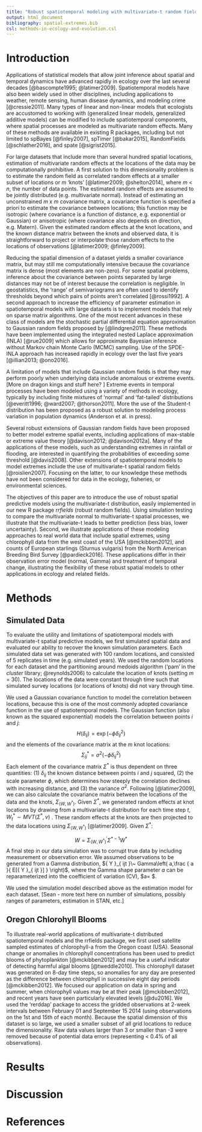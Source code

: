 ```yaml
---
title: "Robust spatiotemporal modeling with multivariate-t random fields"
output: html_document
bibliography: spatial-extremes.bib
csl: methods-in-ecology-and-evolution.csl
---
```


# Introduction
  
Applications of statistical models that allow joint inference about spatial and temporal dynamics have advanced rapidly in ecology over the last several decades [@bascompte1995; @latimer2009]. Spatiotemporal models have also been widely used in other disciplines, including applications to weather, remote sensing, human disease dynamics, and modeling crime [@cressie2011]. Many types of linear and non-linear models that ecologists are accustomed to working with (generalized linear models, generalized additive models) can be modified to include spatiotemporal components, where spatial processes are modeled as multivariate random effects. Many of these methods are available in existing R packages, including but not limited to spBayes [@finley2007], spTimer [@bakar2015], RandomFields [@schlather2016], and spate [@sigrist2015].  

For large datasets that include more than several hundred spatial locations, estimation of multivariate random effects at the locations of the data may be  computationally prohibitive. A first solution to this dimensionality problem is to estimate the random field as correlated random effects at a smaller subset of locations or *m* ‘knots’ [@latimer2009; @shelton2014], where *m* < *n*, the number of data points. The estimated random effects are assumed to be jointly distributed (e.g. multivariate normal). Instead of estimating an unconstrained *m* x *m* covariance matrix, a covariance function is specified a priori to estimate the covariance between locations; this function may be isotropic (where covariance is a function of distance, e.g. exponential or Gaussian) or anisotropic (where covariance also depends on direction, e.g. Matern). Given the estimated random effects at the knot locations, and the known distance matrix between the knots and observed data, it is straightforward to project or interpolate those random effects to the locations of observations [@latimer2009; @finley2009].  

Reducing the spatial dimension of a dataset yields a smaller covariance matrix, but may still me computationally intensive because the covariance matrix is dense (most elements are non-zero). For some spatial problems, inference about the covariance between points separated by large distances may not be of interest because the correlation is negligible. In geostatistics, the ‘range’ of semivariograms are often used to identify thresholds beyond which pairs of points aren’t correlated [@rossi1992]. A second approach to increase the efficiency of parameter estimation in spatiotemporal models with large datasets is to implement models that rely on sparse matrix algorithms. One of the most recent advances in these class of models are the stochastic partial differential equation approximation to Gaussian random fields proposed by [@lindgren2011]. These methods have been implemented using the integrated nested Laplace approximation (INLA) [@rue2009] which allows for approximate Bayesian inference without Markov chain Monte Carlo (MCMC) sampling. Use of the SPDE-INLA approach has increased rapidly in ecology over the last five years [@illian2013; @ono2016].  

A limitation of models that include Gaussian random fields is that they may perform poorly when underlying data include anomalous or extreme events. 
[More on dragon kings and stuff here? ]
Extreme events in temporal processes have been modeled using a variety of methods in ecology, typically by including finite mixtures of ‘normal’ and ‘fat-tailed’ distributions [@everitt1996; @ward2007; @thorson2011]. More the use of the Student-t distribution has been proposed as a robust solution to modeling process variation in population dynamics (Anderson et al. in press).  

Several robust extensions of Gaussian random fields have been proposed to better model extreme spatial events, including applications of max-stable or extreme value theory [@davison2012; @davison2012a]. Many of the applications of these models, such as understanding extremes in rainfall or flooding, are interested in quantifying the probabilities of exceeding some threshold [@davis2008]. Other extensions of spatiotemporal models to model extremes include the use of multivariate-t spatial random fields [@roislien2007]. Focusing on the latter, to our knowledge these methods have not been considered for data in the ecology, fisheries, or environmental sciences.  

The objectives of this paper are to introduce the use of robust spatial predictive models using the multivariate-t distribution, easily implemented in our new R package *rrfields* (robust random fields). Using simulation testing to compare the multivariate normal to multivariate-t spatial processes, we illustrate that the multivariate-t leads to better prediction (less bias, lower uncertainty). Second, we illustrate applications of these modeling approaches to real world data that include spatial extremes, using chlorophyll data from the west coast of the USA [@mckibben2012], and counts of European starlings (Sturnus vulgaris) from the North American Breeding Bird Survey [@pardieck2016]. These applications differ in their observation error model (normal, Gamma) and treatment of temporal change, illustrating the flexibility of these robust spatial models to other applications in ecology and related fields.

# Methods

## Simulated Data  

To evaluate the utility and limitations of spatiotemporal models with multivariate-t spatial predictive models, we first simulated spatial data and evaluated our ability to recover the known simulation parameters. Each simulated data set was generated with 100 random locations, and consisted of 5 replicates in time (e.g. simulated years). We used the random locations for each dataset and the partitioning around medoids algorithm ('pam' in the *cluster* library; @reynolds2006) to calculate the location of knots (setting *m* = 30). The locations of the data were constant through time such that simulated survey locations (or locations of knots) did not vary through time. 

We used a Gaussian covariance function to model the correlation between locations, because this is one of the most commonly adopted covariance function in the use of spatiotemporal models. The Gaussian function (also known as the squared exponential) models the correlation between points $i$ and $j$:
$$H(\delta_{ij}) = \exp(-\phi \delta_{ij}^2)$$
and the elements of the covariance matrix at the *m* knot locations:
$${ \Sigma  }_{ ij }^{ * }=\sigma ^{ 2 }(-\phi \delta _{ ij }^{ 2 })$$
Each element of the covariance matrix ${ { \Sigma  } }^{ * }$ is thus dependent on three quantities: (1) $\delta_{ij}$ the known distance between points *i* and *j* squared, (2) the scale parameter $\phi$, which determines how steeply the correlation declines with increasing distance, and (3) the variance $\sigma^2$. Following [@latimer2009], we can also calculate the covariance matrix between the locations of the data and the knots, ${ \Sigma  }_{ \left( W,{ W }^{ * } \right)  }$. Given ${ { \Sigma  } }^{ * }$, we generated random effects at knot locations by drawing from a multivariate-t distribution for each time step *t*, 
${{{ W }_{ t }^{ * }\sim MVT\left( { \Sigma  }^{ * },\nu \right)}}$ . 
These random effects at the knots are then projected to the data locations using ${ \Sigma  }_{ \left( W,{ W }^{ * } \right)  }$ [@latimer2009]. Given ${ { \Sigma  } }^{ * }$: 

$${ { W=\Sigma  }_{ \left( W,{ W }^{ * } \right)  }^{ ' } }{ \Sigma  }^{ *-1 }{ W }^{ * }$$
A final step in our data simulation was to corrupt true data by including measurement or observation error. We assumed observations to be generated from a Gamma distribution, ${ Y }_{ ijt }\~ Gamma\left( a,\frac { a }{ E[{ Y }_{ ijt }] }  \right)$, where the Gamma shape parameter *a* can be reparameterized into the coefficient of variation (CV), $a=\frac { 1 }{ { CV }^{ 2 } } $.

We used the simulation model described above as the estimation model for each dataset. [Sean - more text here on number of simulations, possibly ranges of parameters, estimation in STAN, etc.]
 
## Oregon Chlorohyll Blooms  
  
To illustrate real-world applications of multivariate-t distributed spatiotemporal models and the rrfields package, we first used satellite sampled estimates of chlorophyll-a from the Oregon coast (USA). Seasonal change or anomalies in chlorophyll concentrations has been used to predict blooms of phytoplankton [@mckibben2012] and may be a useful indicator of detecting harmful algal blooms [@tweddle2010]. This chlorophyll dataset was generated on 8-day time steps, so anomalies for any day are presented as the difference between chlorophyll in successive eight day periods [@mckibben2012]. We focused our application on data in spring and summer, when chlorophyll values may be at their peak [@mckibben2012], and recent years have seen particularly elevated levels [@du2016]. We used the ‘rerddap’ package to access the gridded observations at 2-week intervals between February 01 and September 15 2014 (using observations on the 1st and 15th of each month). Because the spatial dimension of this dataset is so large, we used a smaller subset of all grid locations to reduce the dimensionality. Raw data values larger than 3 or smaller than -3 were removed because of potential data errors (representing < 0.4% of all observations).




# Results

# Discussion

# References


